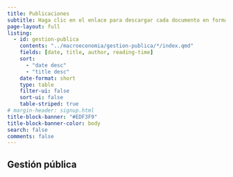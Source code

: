 ```yaml
---
title: Publicaciones
subtitle: Haga clic en el enlace para descargar cada documento en formato pdf.
page-layout: full
listing:
  - id: gestion-publica
    contents: "../macroeconomia/gestion-publica/*/index.qmd"
    fields: [date, title, author, reading-time]
    sort: 
      - "date desc"
      - "title desc"
    date-format: short
    type: table
    filter-ui: false
    sort-ui: false
    table-striped: true
# margin-header: signup.html
title-block-banner: "#EDF3F9"
title-block-banner-color: body
search: false
comments: false
---
```


## Gestión pública

::: {#gestion-publica}
:::
